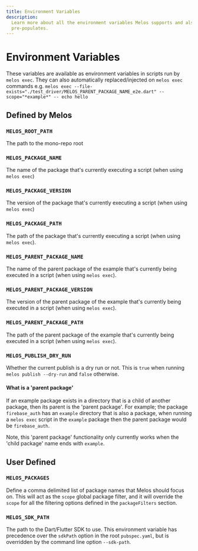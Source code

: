 ```yaml
---
title: Environment Variables
description:
  Learn more about all the environment variables Melos supports and also
  pre-populates.
---
```


# Environment Variables

These variables are available as environment variables in scripts run by
`melos exec`. They can also automatically replaced/injected on `melos exec`
commands e.g.
`melos exec --file-exists="./test_driver/MELOS_PARENT_PACKAGE_NAME_e2e.dart" --scope="*example*" -- echo hello`

## Defined by Melos

### `MELOS_ROOT_PATH`

The path to the mono-repo root

### `MELOS_PACKAGE_NAME`

The name of the package that's currently executing a script (when using
`melos exec`)

### `MELOS_PACKAGE_VERSION`

The version of the package that's currently executing a script (when using
`melos exec`)

### `MELOS_PACKAGE_PATH`

The path of the package that's currently executing a script (when using
`melos exec`).

### `MELOS_PARENT_PACKAGE_NAME`

The name of the parent package of the example that's currently being executed
in a script (when using `melos exec`).

### `MELOS_PARENT_PACKAGE_VERSION`

The version of the parent package of the example that's currently being executed
in a script (when using `melos exec`).

### `MELOS_PARENT_PACKAGE_PATH`

The path of the parent package of the example that's currently being executed
in a script (when using `melos exec`).

### `MELOS_PUBLISH_DRY_RUN`

Whether the current publish is a dry run or not. This is `true` when running
`melos publish --dry-run` and `false` otherwise.

#### What is a 'parent package'

If an example package exists in a directory that is a child of another package,
then its parent is the 'parent package'. For example; the package
`firebase_auth` has an `example` directory that is also a package, when running
a `melos exec` script in the `example` package then the parent package would be
`firebase_auth`.

Note, this 'parent package' functionality only currently works when the 'child
package' name ends with `example`.

## User Defined

### `MELOS_PACKAGES`

Define a comma delimited list of package names that Melos should focus on. This
will act as the `scope` global package filter, and it will override the `scope`
for all the filtering options defined in the `packageFilters` section.

### `MELOS_SDK_PATH`

The path to the Dart/Flutter SDK to use. This environment variable has
precedence over the `sdkPath` option in the root `pubspec.yaml`, but is
overridden by the command line option `--sdk-path`.
